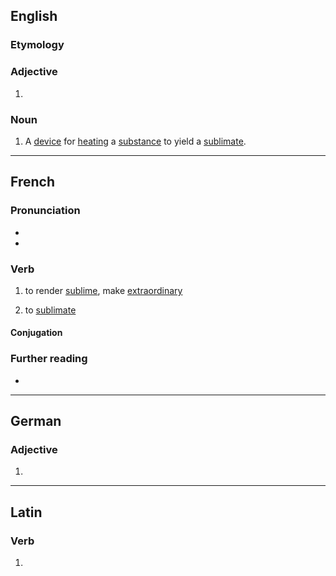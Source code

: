 ==English==

===Etymology===
{{suffix|en|sublime|er}}

===Adjective===
{{head|en|comparative adjective}}

# {{en-comparative of|sublime}}

===Noun===
{{en-noun}}

# A [[device]] for [[heat]]ing a [[substance]] to yield a [[sublimate]].

----

==French==

===Pronunciation===
* {{fr-IPA}}
* {{fr-homophones-er|sublim}}

===Verb===
{{fr-verb}}

# {{lb|fr|transitive}} to render [[sublime]], make [[extraordinary]]
# {{lb|fr|chemistry}} to [[sublimate]] {{gloss|change from solid to gas}}

====Conjugation====
{{fr-conj-auto}}

===Further reading===
* {{R:TLFi}}

----

==German==

===Adjective===
{{head|de|adjective form}}

# {{comparative of|de|sublim}}

----

==Latin==

===Verb===
{{la-verb-form|sublīmer}}

# {{inflection of|la|sublīmō||1|s|pres|pasv|subj}}